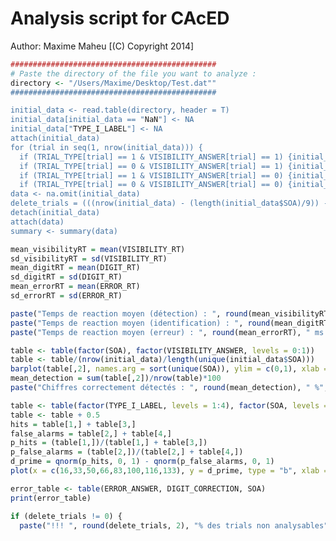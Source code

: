 Analysis script for CAcED
========================================================
Author: Maxime Maheu [(C) Copyright 2014]

```r
##############################################
# Paste the directory of the file you want to analyze :
directory <- "/Users/Maxime/Desktop/Test.dat""
##############################################

initial_data <- read.table(directory, header = T)
initial_data[initial_data == "NaN"] <- NA
initial_data["TYPE_I_LABEL"] <- NA
attach(initial_data)
for (trial in seq(1, nrow(initial_data))) {
  if (TRIAL_TYPE[trial] == 1 & VISIBILITY_ANSWER[trial] == 1) {initial_data$TYPE_I_LABEL[trial] = 1}
  if (TRIAL_TYPE[trial] == 0 & VISIBILITY_ANSWER[trial] == 1) {initial_data$TYPE_I_LABEL[trial] = 2}
  if (TRIAL_TYPE[trial] == 1 & VISIBILITY_ANSWER[trial] == 0) {initial_data$TYPE_I_LABEL[trial] = 3}
  if (TRIAL_TYPE[trial] == 0 & VISIBILITY_ANSWER[trial] == 0) {initial_data$TYPE_I_LABEL[trial] = 4}}
data <- na.omit(initial_data)
delete_trials = (((nrow(initial_data) - (length(initial_data$SOA)/9)) - nrow(data))/nrow(initial_data))*100
detach(initial_data)
attach(data)
summary <- summary(data)
```

```r
mean_visibilityRT = mean(VISIBILITY_RT)
sd_visibilityRT = sd(VISIBILITY_RT)
mean_digitRT = mean(DIGIT_RT)
sd_digitRT = sd(DIGIT_RT)
mean_errorRT = mean(ERROR_RT)
sd_errorRT = sd(ERROR_RT)

paste("Temps de reaction moyen (détection) : ", round(mean_visibilityRT, 2), " ms (", round(sd_visibilityRT, 2), ")", sep = "")
paste("Temps de reaction moyen (identification) : ", round(mean_digitRT, 2), " ms (", round(sd_digitRT, 2), " ms)", sep = "")
paste("Temps de reaction moyen (erreur) : ", round(mean_errorRT), " ms (", round(sd_errorRT, 2), " ms)", sep = "")
```

```r
table <- table(factor(SOA), factor(VISIBILITY_ANSWER, levels = 0:1))
table <- table/(nrow(initial_data)/length(unique(initial_data$SOA)))
barplot(table[,2], names.arg = sort(unique(SOA)), ylim = c(0,1), xlab = "SOAs", ylab = "Taux de reconnaissance")
mean_detection = sum(table[,2])/nrow(table)*100
paste("Chiffres correctement détectés : ", round(mean_detection), " %", sep = "")

table <- table(factor(TYPE_I_LABEL, levels = 1:4), factor(SOA, levels = c(16,33,50,66,83,100,116,133)))
table <- table + 0.5
hits = table[1,] + table[3,]
false_alarms = table[2,] + table[4,]
p_hits = (table[1,])/(table[1,] + table[3,])
p_false_alarms = (table[2,])/(table[2,] + table[4,])
d_prime = qnorm(p_hits, 0, 1) - qnorm(p_false_alarms, 0, 1)
plot(x = c(16,33,50,66,83,100,116,133), y = d_prime, type = "b", xlab = "SOAs", ylab = "d'")

error_table <- table(ERROR_ANSWER, DIGIT_CORRECTION, SOA)
print(error_table)
```

```r
if (delete_trials != 0) {
  paste("!!! ", round(delete_trials, 2), "% des trials non analysables", sep = "")}
```